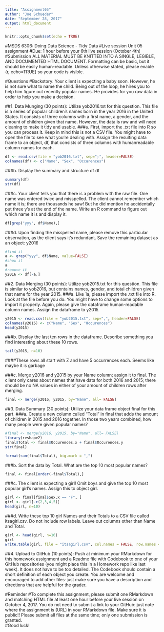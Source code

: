 ```yaml
---
title: "Assignment05"
author: "Joe Schueder"
date: "September 28, 2017"
output: html_document
---
```


```r
knitr::opts_chunk$set(echo = TRUE)
```


#MSDS 6306:  Doing Data Science - Tidy Data 
#Live session Unit 05 assignment 
#Due: 1 hour before your 6th live session (October 4th) 
#Submission ALL MATERIAL MUST BE KNITTED INTO A SINGLE, LEGIBLE, AND DOCUMENTED HTML DOCUMENT. Formatting can be basic, but it should be easily human-readable.  Unless otherwise stated, please enable {r, echo=TRUE} so your code is visible. 
 
#Questions 
#Backstory: Your client is expecting a baby soon.  However, he is not sure what to name the child.  Being out of the loop, he hires you to help him figure out recently popular names.  He provides for you raw data in order to help you make a decision. 

##1. Data Munging (30 points): Utilize yob2016.txt for this question. This file is a series of popular children's names born in the year 2016 in the United States.  It consists of three columns with a first name, a gender, and the amount of children given that name.  However, the data is raw and will need cleaning to make it tidy and usable. 
###a. First, import the .txt file into R so you can process it.  Keep in mind this is not a CSV file.  You might have to open the file to see what you're dealing with.  Assign the resulting data frame to an object, df, that consists of three columns with humanreadable column names for each. 

```r
df <- read.csv(file = "yob2016.txt", sep=";", header=FALSE)
colnames(df) <- c("Name", "Sex", "Occurences")
```


###b. Display the summary and structure of df 
```r
summary(df)
str(df)
```

###c. Your client tells you that there is a problem with the raw file.  One name was entered twice and misspelled.  The client cannot remember which name it is; there are thousands he saw! But he did mention he accidentally put three y's at the end of the name.  Write an R command to figure out which name it is and display it. 
```r
df[grep("yyy", df$Name),]
```

###d. Upon finding the misspelled name, please remove this particular observation, as the client says it's redundant.  Save the remaining dataset as an object: y2016 
```r
#find it
a <- grep("yyy", df$Name, value=FALSE)
#show it
a
#remove it
y2016 <- df[-a,]
``` 


##2. Data Merging (30 points): Utilize yob2015.txt for this question.  This file is similar to yob2016, but contains names, gender, and total children given that name for the year 2015. 
###a. Like 1a, please import the .txt file into R.  Look at the file before you do.  You might have to change some options to import it properly.  Again, please give the dataframe human-readable column names.  Assign the dataframe to y2015. 

```r
y2015 <- read.csv(file = "yob2015.txt", sep=",", header=FALSE)
colnames(y2015) <- c("Name", "Sex", "Occurences")
head(y2015)

```

###b. Display the last ten rows in the dataframe.  Describe something you find interesting about these 10 rows. 

```r
tail(y2015, n=10)

```

####These rows all start with Z and have 5 occurrences each.  Seems like maybe it is garbage

###c. Merge y2016 and y2015 by your Name column; assign it to final.  The client only cares about names that have data for both 2016 and 2015; there should be no NA values in either of your amount of children rows after merging.

```r
final <- merge(y2016, y2015, by="Name", all= FALSE)
```

##3. Data Summary (30 points): Utilize your data frame object final for this part. 
###a. Create a new column called "Total" in final that adds the amount of children in 2015 and 2016 together.  In those two years combined, how many people were given popular names? 

```r
#final <- merge(y2016, y2015, by="Name", all= FALSE)
library(reshape2)
final$Total <- final$Occurences.x + final$Occurences.y
str(final)

format(sum(final$Total), big.mark = ",")

```

###b. Sort the data by Total.  What are the top 10 most popular names? 

```r
final <- final[order(-final$Total),] 
```

###c. The client is expecting a girl!  Omit boys and give the top 10 most popular girl's names. Assign this to object girl. 

```r
girl <- final[final$Sex.x == "F", ]
girl <- girl[-c(2,3,4,5)]
head(girl, n=10)
```

###d. Write these top 10 girl Names and their Totals to a CSV file called itsagirl.csv.  Do not include row labels.  Leave out columns other than Name and Total. 

```r
girl <- head(girl, n=10)
girl
write.table(girl, file = "itsagirl.csv", col.names = FALSE, row.names = FALSE, sep =",")
```

##4. Upload to GitHub (10 points): Push at minimum your RMarkdown for this homework assignment and a Readme file with Codebook to one of your GitHub repositories (you might place this in a Homework repo like last week).  It does not have to be too detailed.  The Codebook should contain a short definition of each object you create.  You are welcome and encouraged to add other files-just make sure you have a description and directions that are helpful for the grader. 

#Reminder 
#To complete this assignment, please submit one RMarkdown and matching HTML file at least one hour before your live session on October 4, 2017.  You do not need to submit a link to your GitHub: just note where the assignment is (URL) in your RMarkdown file.  Make sure it is public!! Please submit all files at the same time; only one submission is granted.  
#Good luck! 



